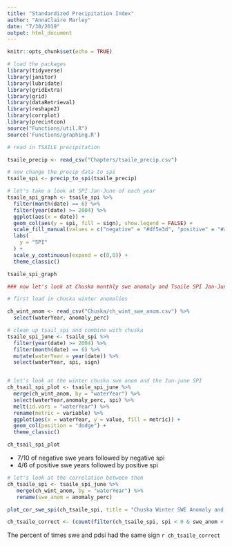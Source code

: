 ```yaml
---
title: "Standardized Precipitation Index"
author: "AnnaClaire Marley"
date: "7/30/2019"
output: html_document
---
```


```r
knitr::opts_chunk$set(echo = TRUE)
```

```r
# load the packages
library(tidyverse)
library(janitor)
library(lubridate)
library(gridExtra)
library(grid)
library(dataRetrieval)
library(reshape2)
library(corrplot)
library(precintcon)
source("Functions/util.R")
source('Functions/graphing.R')
```

```r
# read in TSAILE precipitation

tsaile_precip <- read_csv("Chapters/tsaile_precip.csv")

# now change the precip data to spi
tsaile_spi <- precip_to_spi(tsaile_precip)

```

```r

# let's take a look at SPI Jan-June of each year
tsaile_spi_graph <- tsaile_spi %>% 
  filter(month(date) == 6) %>% 
  filter(year(date) >= 2004) %>% 
  ggplot(aes(x = date)) +
  geom_col(aes(y = spi, fill = sign), show.legend = FALSE) +
  scale_fill_manual(values = c("negative" = "#df5e3d", "positive" = "#a6c39d")) +
  labs(
    y = "SPI"
  ) +
  scale_y_continuous(expand = c(0,0)) +
  theme_classic()

tsaile_spi_graph

```

```r
### now let's look at Chuska monthly swe anomaly and Tsaile SPI Jan-June ###

# first load in chuska winter anomalies

ch_wint_anom <- read_csv("Chuska/ch_wint_swe_anom.csv") %>% 
  select(waterYear, anomaly_perc)

# clean up tsail_spi and combine with chuska
tsaile_spi_june <- tsaile_spi %>% 
  filter(year(date) >= 2004) %>% 
  filter(month(date) == 6) %>% 
  mutate(waterYear = year(date)) %>% 
  select(waterYear, spi, sign) 


# let's look at the winter chuska swe anom and the Jan-june SPI
ch_tsail_spi_plot <- tsaile_spi_june %>% 
  merge(ch_wint_anom, by = "waterYear") %>% 
  select(waterYear,anomaly_perc, spi) %>% 
  melt(id.vars = "waterYear") %>% 
  rename(metric = variable) %>% 
  ggplot(aes(x = waterYear, y = value, fill = metric)) +
  geom_col(position = "dodge") +
  theme_classic()

ch_tsail_spi_plot


```

- 7/10 of negative swe years followed by negative spi
- 4/6 of positive swe years followed by positive spi 

```r

# let's look at the correlation between them 
ch_tsaile_spi <- tsaile_spi_june %>% 
   merge(ch_wint_anom, by = "waterYear") %>% 
   rename(swe_anom = anomaly_perc)

plot_cor_swe_spi(ch_tsaile_spi, title = "Chuska Winter SWE Anomaly and Tsaile Jan-June SPI")

ch_tsaile_correct <- (count(filter(ch_tsaile_spi, spi < 0 & swe_anom < 0)) + count(filter(ch_tsaile_spi, spi > 0 & swe_anom > 0))) / count(ch_tsaile_spi)
```

The percent of times swe and pdsi had the same sign `r ch_tsaile_correct`
